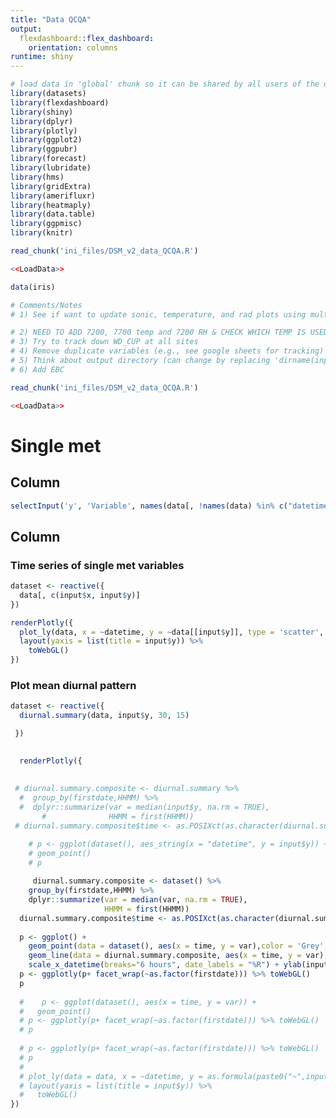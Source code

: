 ```yaml
---
title: "Data QCQA" 
output: 
  flexdashboard::flex_dashboard:
    orientation: columns
runtime: shiny
---
```


```r
# load data in 'global' chunk so it can be shared by all users of the dashboard
library(datasets)
library(flexdashboard)
library(shiny)
library(dplyr)
library(plotly)
library(ggplot2)
library(ggpubr)
library(forecast)
library(lubridate)
library(hms)
library(gridExtra)
library(amerifluxr)
library(heatmaply)
library(data.table)
library(ggpmisc)
library(knitr)
```

<!-- specify init file to read -->
```r
read_chunk('ini_files/DSM_v2_data_QCQA.R')
```

```r
<<LoadData>>
```

```r
data(iris)
```

```r
# Comments/Notes
# 1) See if want to update sonic, temperature, and rad plots using multiple_plotlys

# 2) NEED TO ADD 7200, 7700 temp and 7200 RH & CHECK WHICH TEMP IS USED TO SONIC (cross wind corrected or no) ADD HERE after MEETING ON THURSDAY!
# 3) Try to track down WD_CUP at all sites
# 4) Remove duplicate variables (e.g., see google sheets for tracking)
# 5) Think about output directory (can change by replacing 'dirname(inputFile)' above)
# 6) Add EBC
```

<!-- specify init file to read -->
```r
read_chunk('ini_files/DSM_v2_data_QCQA.R')
```

```r
<<LoadData>>
```

Single met 
=======================================================================

Column {.sidebar}
-----------------------------------------------------------------------

```r
selectInput('y', 'Variable', names(data[, !names(data) %in% c("datetime")])) 
```

Column
-----------------------------------------------------------------------

### Time series of single met variables

```r
dataset <- reactive({
  data[, c(input$x, input$y)]
})

renderPlotly({
  plot_ly(data, x = ~datetime, y = ~data[[input$y]], type = 'scatter', mode = 'lines') %>%
  layout(yaxis = list(title = input$y)) %>%
    toWebGL() 
})
```

### Plot mean diurnal pattern

```r



dataset <- reactive({
  diurnal.summary(data, input$y, 30, 15)

 })

  
  renderPlotly({
    
    
 # diurnal.summary.composite <- diurnal.summary %>%
  #  group_by(firstdate,HHMM) %>%
  #  dplyr::summarize(var = median(input$y, na.rm = TRUE),
       #              HHMM = first(HHMM))
 # diurnal.summary.composite$time <- as.POSIXct(as.character(diurnal.summary.composite$HHMM), format="%R", tz="UTC")

    # p <- ggplot(dataset(), aes_string(x = "datetime", y = input$y)) +
    # geom_point()
    # p
    
     diurnal.summary.composite <- dataset() %>%
    group_by(firstdate,HHMM) %>%
    dplyr::summarize(var = median(var, na.rm = TRUE),
                     HHMM = first(HHMM))
  diurnal.summary.composite$time <- as.POSIXct(as.character(diurnal.summary.composite$HHMM), format="%R", tz="UTC")
  
  p <- ggplot() +
    geom_point(data = dataset(), aes(x = time, y = var),color = 'Grey',size = 0.1) +
    geom_line(data = diurnal.summary.composite, aes(x = time, y = var),color = 'Black') +
    scale_x_datetime(breaks="6 hours", date_labels = "%R") + ylab(input$y)
  p <- ggplotly(p+ facet_wrap(~as.factor(firstdate))) %>% toWebGL()
  p
  
  #    p <- ggplot(dataset(), aes(x = time, y = var)) +
  #   geom_point() 
  # p <- ggplotly(p+ facet_wrap(~as.factor(firstdate))) %>% toWebGL()
  # p
  
  # p <- ggplotly(p+ facet_wrap(~as.factor(firstdate))) %>% toWebGL()
  # p
  # 
  # plot_ly(data = data, x = ~datetime, y = as.formula(paste0("~",input$y)), type = 'scatter', mode = 'lines') %>%
  # layout(yaxis = list(title = input$y)) %>%
  #   toWebGL() 
})
```
